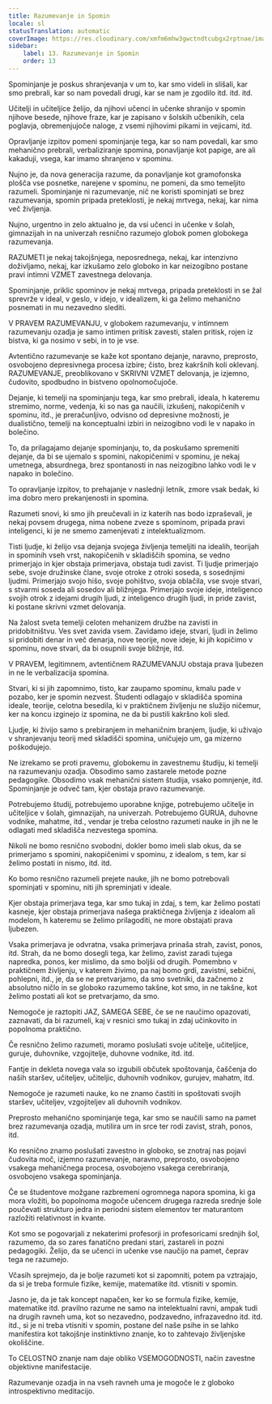 ```yaml
---
title: Razumevanje in Spomin
locale: sl
statusTranslation: automatic
coverImage: https://res.cloudinary.com/xmfm6mhw3gwctndtcubgx2rptnae/image/upload/v1740337243/small_cover_educacion_fundamental_a051170f1c.webp
sidebar:
    label: 13. Razumevanje in Spomin
    order: 13
---
```

Spominjanje je poskus shranjevanja v um to, kar smo videli in slišali, kar smo prebrali, kar so nam povedali drugi, kar se nam je zgodilo itd. itd. itd.

Učitelji in učiteljice želijo, da njihovi učenci in učenke shranijo v spomin njihove besede, njihove fraze, kar je zapisano v šolskih učbenikih, cela poglavja, obremenjujoče naloge, z vsemi njihovimi pikami in vejicami, itd.

Opravljanje izpitov pomeni spominjanje tega, kar so nam povedali, kar smo mehanično prebrali, verbaliziranje spomina, ponavljanje kot papige, are ali kakaduji, vsega, kar imamo shranjeno v spominu.

Nujno je, da nova generacija razume, da ponavljanje kot gramofonska plošča vse posnetke, narejene v spominu, ne pomeni, da smo temeljito razumeli. Spominjanje ni razumevanje, nič ne koristi spominjati se brez razumevanja, spomin pripada preteklosti, je nekaj mrtvega, nekaj, kar nima več življenja.

Nujno, urgentno in zelo aktualno je, da vsi učenci in učenke v šolah, gimnazijah in na univerzah resnično razumejo globok pomen globokega razumevanja.

RAZUMETI je nekaj takojšnjega, neposrednega, nekaj, kar intenzivno doživljamo, nekaj, kar izkušamo zelo globoko in kar neizogibno postane pravi intimni VZMET zavestnega delovanja.

Spominjanje, priklic spominov je nekaj mrtvega, pripada preteklosti in se žal sprevrže v ideal, v geslo, v idejo, v idealizem, ki ga želimo mehanično posnemati in mu nezavedno slediti.

V PRAVEM RAZUMEVANJU, v globokem razumevanju, v intimnem razumevanju ozadja je samo intimen pritisk zavesti, stalen pritisk, rojen iz bistva, ki ga nosimo v sebi, in to je vse.

Avtentično razumevanje se kaže kot spontano dejanje, naravno, preprosto, osvobojeno depresivnega procesa izbire; čisto, brez kakršnih koli oklevanj. RAZUMEVANJE, preoblikovano v SKRIVNI VZMET delovanja, je izjemno, čudovito, spodbudno in bistveno opolnomočujoče.

Dejanje, ki temelji na spominjanju tega, kar smo prebrali, ideala, h kateremu stremimo, norme, vedenja, ki so nas ga naučili, izkušenj, nakopičenih v spominu, itd., je preračunljivo, odvisno od depresivne možnosti, je dualistično, temelji na konceptualni izbiri in neizogibno vodi le v napako in bolečino.

To, da prilagajamo dejanje spominjanju, to, da poskušamo spremeniti dejanje, da bi se ujemalo s spomini, nakopičenimi v spominu, je nekaj umetnega, absurdnega, brez spontanosti in nas neizogibno lahko vodi le v napako in bolečino.

To opravljanje izpitov, to prehajanje v naslednji letnik, zmore vsak bedak, ki ima dobro mero prekanjenosti in spomina.

Razumeti snovi, ki smo jih preučevali in iz katerih nas bodo izpraševali, je nekaj povsem drugega, nima nobene zveze s spominom, pripada pravi inteligenci, ki je ne smemo zamenjevati z intelektualizmom.

Tisti ljudje, ki želijo vsa dejanja svojega življenja temeljiti na idealih, teorijah in spominih vseh vrst, nakopičenih v skladiščih spomina, se vedno primerjajo in kjer obstaja primerjava, obstaja tudi zavist. Ti ljudje primerjajo sebe, svoje družinske člane, svoje otroke z otroki soseda, s sosednjimi ljudmi. Primerjajo svojo hišo, svoje pohištvo, svoja oblačila, vse svoje stvari, s stvarmi soseda ali sosedov ali bližnjega. Primerjajo svoje ideje, inteligenco svojih otrok z idejami drugih ljudi, z inteligenco drugih ljudi, in pride zavist, ki postane skrivni vzmet delovanja.

Na žalost sveta temelji celoten mehanizem družbe na zavisti in pridobitništvu. Ves svet zavida vsem. Zavidamo ideje, stvari, ljudi in želimo si pridobiti denar in več denarja, nove teorije, nove ideje, ki jih kopičimo v spominu, nove stvari, da bi osupnili svoje bližnje, itd.

V PRAVEM, legitimnem, avtentičnem RAZUMEVANJU obstaja prava ljubezen in ne le verbalizacija spomina.

Stvari, ki si jih zapomnimo, tisto, kar zaupamo spominu, kmalu pade v pozabo, ker je spomin nezvest. Študenti odlagajo v skladišča spomina ideale, teorije, celotna besedila, ki v praktičnem življenju ne služijo ničemur, ker na koncu izginejo iz spomina, ne da bi pustili kakršno koli sled.

Ljudje, ki živijo samo s prebiranjem in mehaničnim branjem, ljudje, ki uživajo v shranjevanju teorij med skladišči spomina, uničujejo um, ga mizerno poškodujejo.

Ne izrekamo se proti pravemu, globokemu in zavestnemu študiju, ki temelji na razumevanju ozadja. Obsodimo samo zastarele metode pozne pedagogike. Obsodimo vsak mehanični sistem študija, vsako pomnjenje, itd. Spominjanje je odveč tam, kjer obstaja pravo razumevanje.

Potrebujemo študij, potrebujemo uporabne knjige, potrebujemo učitelje in učiteljice v šolah, gimnazijah, na univerzah. Potrebujemo GURUA, duhovne vodnike, mahatme, itd., vendar je treba celostno razumeti nauke in jih ne le odlagati med skladišča nezvestega spomina.

Nikoli ne bomo resnično svobodni, dokler bomo imeli slab okus, da se primerjamo s spomini, nakopičenimi v spominu, z idealom, s tem, kar si želimo postati in nismo, itd. itd.

Ko bomo resnično razumeli prejete nauke, jih ne bomo potrebovali spominjati v spominu, niti jih spreminjati v ideale.

Kjer obstaja primerjava tega, kar smo tukaj in zdaj, s tem, kar želimo postati kasneje, kjer obstaja primerjava našega praktičnega življenja z idealom ali modelom, h kateremu se želimo prilagoditi, ne more obstajati prava ljubezen.

Vsaka primerjava je odvratna, vsaka primerjava prinaša strah, zavist, ponos, itd. Strah, da ne bomo dosegli tega, kar želimo, zavist zaradi tujega napredka, ponos, ker mislimo, da smo boljši od drugih. Pomembno v praktičnem življenju, v katerem živimo, pa naj bomo grdi, zavistni, sebični, pohlepni, itd., je, da se ne pretvarjamo, da smo svetniki, da začnemo z absolutno ničlo in se globoko razumemo takšne, kot smo, in ne takšne, kot želimo postati ali kot se pretvarjamo, da smo.

Nemogoče je raztopiti JAZ, SAMEGA SEBE, če se ne naučimo opazovati, zaznavati, da bi razumeli, kaj v resnici smo tukaj in zdaj učinkovito in popolnoma praktično.

Če resnično želimo razumeti, moramo poslušati svoje učitelje, učiteljice, guruje, duhovnike, vzgojitelje, duhovne vodnike, itd. itd.

Fantje in dekleta novega vala so izgubili občutek spoštovanja, čaščenja do naših staršev, učiteljev, učiteljic, duhovnih vodnikov, gurujev, mahatm, itd.

Nemogoče je razumeti nauke, ko ne znamo častiti in spoštovati svojih staršev, učiteljev, vzgojiteljev ali duhovnih vodnikov.

Preprosto mehanično spominjanje tega, kar smo se naučili samo na pamet brez razumevanja ozadja, mutilira um in srce ter rodi zavist, strah, ponos, itd.

Ko resnično znamo poslušati zavestno in globoko, se znotraj nas pojavi čudovita moč, izjemno razumevanje, naravno, preprosto, osvobojeno vsakega mehaničnega procesa, osvobojeno vsakega cerebriranja, osvobojeno vsakega spominjanja.

Če se študentove možgane razbremeni ogromnega napora spomina, ki ga mora vložiti, bo popolnoma mogoče učencem drugega razreda srednje šole poučevati strukturo jedra in periodni sistem elementov ter maturantom razložiti relativnost in kvante.

Kot smo se pogovarjali z nekaterimi profesorji in profesoricami srednjih šol, razumemo, da so zares fanatično predani stari, zastareli in pozni pedagogiki. Želijo, da se učenci in učenke vse naučijo na pamet, čeprav tega ne razumejo.

Včasih sprejmejo, da je bolje razumeti kot si zapomniti, potem pa vztrajajo, da si je treba formule fizike, kemije, matematike itd. vtisniti v spomin.

Jasno je, da je tak koncept napačen, ker ko se formula fizike, kemije, matematike itd. pravilno razume ne samo na intelektualni ravni, ampak tudi na drugih ravneh uma, kot so nezavedno, podzavedno, infrazavedno itd. itd. itd., si je ni treba vtisniti v spomin, postane del naše psihe in se lahko manifestira kot takojšnje instinktivno znanje, ko to zahtevajo življenjske okoliščine.

To CELOSTNO znanje nam daje obliko VSEMOGODNOSTI, način zavestne objektivne manifestacije.

Razumevanje ozadja in na vseh ravneh uma je mogoče le z globoko introspektivno meditacijo.

